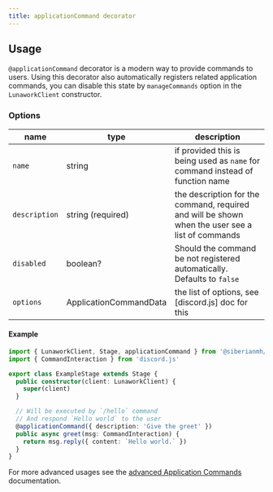 ```yaml
---
title: applicationCommand decorator
---
```


## Usage

`@applicationCommand` decorator is a modern way to provide commands to users.
Using this decorator also automatically registers related application commands,
you can disable this state by `manageCommands` option in the `LunaworkClient`
constructor.

### Options

| name          | type                   | description                                                                                      |
| ------------- | ---------------------- | ------------------------------------------------------------------------------------------------ |
| `name`        | string                 | if provided this is being used as `name` for command instead of function name                    |
| `description` | string (required)      | the description for the command, required and will be shown when the user see a list of commands |
| `disabled`    | boolean?               | Should the command be not registered automatically. Defaults to `false`                          |
| `options`     | ApplicationCommandData | the list of options, see [discord.js] doc for this                                               |

#### Example

```typescript
import { LunaworkClient, Stage, applicationCommand } from '@siberianmh/lunawork'
import { CommandInteraction } from 'discord.js'

export class ExampleStage extends Stage {
  public constructor(client: LunaworkClient) {
    super(client)
  }

  // Will be executed by `/hello` command
  // And respond `Hello world` to the user
  @applicationCommand({ description: 'Give the greet' })
  public async greet(msg: CommandInteraction) {
    return msg.reply({ content: `Hello world.` })
  }
}
```

For more advanced usages see the
[advanced Application Commands](/application-commands/advanced) documentation.

